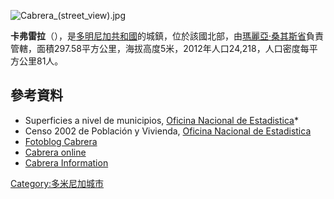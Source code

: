 [[Image:Cabrera_(street_view).jpg|right]]
{{Coord|19|37|48|N|69|54|0|W|display=title}}

'''卡弗雷拉'''（{{lang-es|Cabrera}}），是[[多明尼加共和國|多明尼加共和國]]的城鎮，位於該國北部，由[[瑪麗亞·桑其斯省|瑪麗亞·桑其斯省]]負責管轄，面積297.58平方公里，海拔高度5米，2012年人口24,218，人口密度每平方公里81人。

==參考資料==
*Superficies a nivel de municipios, [https://web.archive.org/web/20090417021712/http://one.gob.do/index.php?option=com_content&task=view&id=63&Itemid=283 Oficina Nacional de Estadistica]*{{cite book
  | last = De la Fuente
  | first = Santiago
  | title = Geografía Dominicana
  | publisher = Editora Colegial Quisqueyana
  | year = 1976
  | location = Santo Domingo, Dominican Republic
  | language = es }}
*Censo 2002 de Población y Vivienda, [http://one.gob.do/ Oficina Nacional de Estadistica]{{Wayback|url=http://one.gob.do/index.php?option=com_content&task=view&id=63&Itemid=283 |date=20090417021712 }}
* [http://encabrera.com/fotos/index.php?x=browse&pagenum=1 Fotoblog Cabrera] {{Wayback|url=http://encabrera.com/fotos/index.php?x=browse&pagenum=1 |date=20120222095958 }}
*[https://web.archive.org/web/20150506180628/http://www.cabrera589.com/ Cabrera online] 
* [https://web.archive.org/web/20190505224357/http://gocabrera.com/ Cabrera Information]

{{DominicanRepublic-geo-stub}}
[[Category:多米尼加城市|Category:多米尼加城市]]